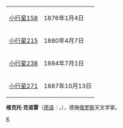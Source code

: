 {| class="wikitable" align="right" style="margin: 1em; margin-top: 0;"
|+ '''{{nowrap|发行小行星数量：4颗}}'''
| [[小行星158|小行星158]] || 1876年1月4日
|-
| [[小行星215|小行星215]] || 1880年4月7日
|-
| [[小行星238|小行星238]] || 1884年7月1日
|-
| [[小行星271|小行星271]] || 1887年10月13日
|}
'''维克托·克诺雷'''（[[德语|德语]]：{{lang|de|Viktor Knorre}}，{{bd|1840年|10月4日|1919年|8月25日}}），德裔[[俄罗斯|俄罗斯]]天文学家。

{{Authority control}}
{{Russia-scientist-stub}}

[[Category:俄罗斯天文学家|K]]